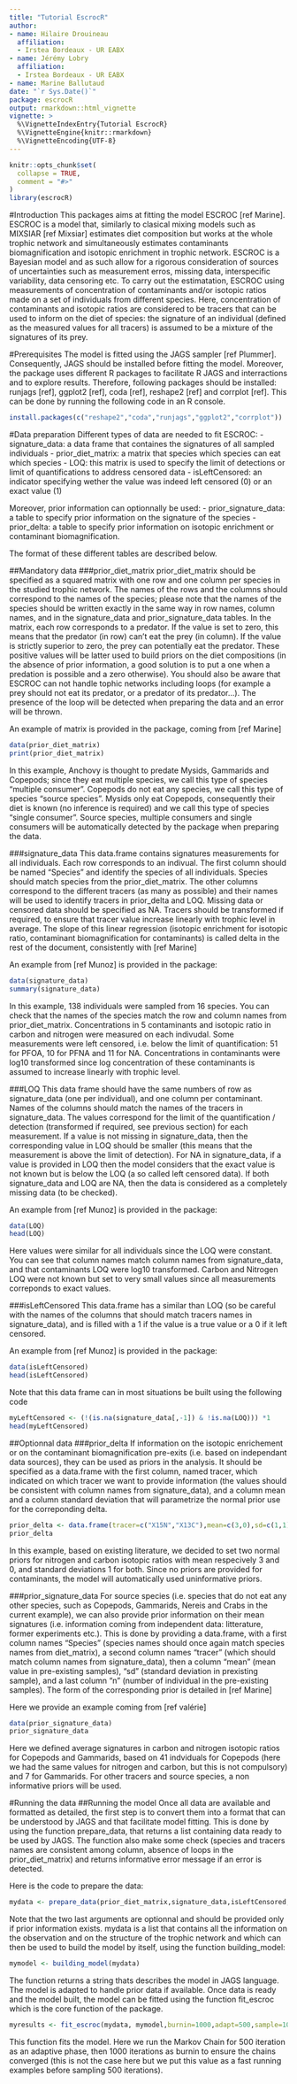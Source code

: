 ```yaml
---
title: "Tutorial EscrocR"
author: 
- name: Hilaire Drouineau
  affiliation:
  - Irstea Bordeaux - UR EABX
- name: Jérémy Lobry
  affiliation:
  - Irstea Bordeaux - UR EABX
- name: Marine Ballutaud
date: "`r Sys.Date()`"
package: escrocR
output: rmarkdown::html_vignette
vignette: >
  %\VignetteIndexEntry{Tutorial EscrocR}
  %\VignetteEngine{knitr::rmarkdown}
  %\VignetteEncoding{UTF-8}
---
```



```r
knitr::opts_chunk$set(
  collapse = TRUE,
  comment = "#>"
)
library(escrocR)
```

#Introduction
This packages aims at fitting the model ESCROC [ref Marine]. ESCROC is a model that, similarly to clasical mixing models such as MIXSIAR [ref Mixsiar] estimates diet composition but works at the whole trophic network and simultaneously estimates contaminants biomagnification and isotopic enrichment in trophic network. ESCROC is a Bayesian model and as such allow for a rigorous consideration of sources of uncertainties such as measurement erros, missing data, interspecific variability, data censoring etc. To carry out the estimatation, ESCROC using measurements of concentration of contaminants and/or isotopic ratios made on a set of individuals from different species. Here, concentration of contaminants and isotopic ratios are considered to be tracers that can be used to inform on the diet of species: the signature of an individual (defined as the measured values for all tracers) is assumed to be a mixture of the signatures of its prey.

#Prerequisites
The model is fitted using the JAGS sampler [ref Plummer]. Consequently, JAGS should be installed before fitting the model.
Moreover, the package uses different R packages to facilitate R JAGS and interractions and to explore results. Therefore, following packages should be installed: runjags [ref], ggplot2 [ref], coda [ref], reshape2 [ref] and corrplot [ref]. This can be done by running the following code in an R console.

```r
install.packages(c("reshape2","coda","runjags","ggplot2","corrplot"))
```

#Data preparation
Different types of data are needed to fit ESCROC:
- signature_data: a data frame that containes the signatures of all sampled individuals
- prior_diet_matrix: a matrix that species which species can eat which species
- LOQ: this matrix is used to specify the limit of detections or limit of quantifications to address censored data
- isLeftCensored: an indicator specifying wether the value was indeed left censored (0) or an exact value (1)

Moreover, prior information can optionnally be used:
- prior_signature_data: a table to specify prior information on the signature of the species
- prior_delta: a table to specify prior information on isotopic enrichment or contaminant biomagnification.

The format of these different tables are described below.

##Mandatory data
###prior_diet_matrix
prior_diet_matrix should be specified as a squared matrix with one row and one column per species in the studied trophic network. The names of the rows and the columns should correspond to the names of the species; please note that the names of the species should be written exactly in the same way in row names, column names, and in the signature_data and prior_signature_data tables.
In the matrix, each row corresponds to a predator. If the value is set to zero, this means that the predator (in row) can't eat the prey (in column). If the value is strictly superior to zero, the prey can potentially eat the predator. These positive values will be latter used to build priors on the diet compositions (in the absence of prior information, a good solution is to put a one when a predation is possible and a zero otherwise). You should also be aware that ESCROC can not handle tophic networks including loops (for example a prey should not eat its predator, or a predator of its predator...). The presence of the loop will be detected when preparing the data and an error will be thrown.

An example of matrix is provided in the package, coming from [ref Marine]
```r
data(prior_diet_matrix)
print(prior_diet_matrix)
```

In this example, Anchovy is thought to predate Mysids, Gammarids and Copepods; since they eat multiple species, we call this type of species "multiple consumer". Copepods do not eat any species, we call this type of species "source species". Mysids only eat Copepods, consequently their diet is known (no inference is required) and we call this type of species "single consumer". Source species, multiple consumers and single consumers will be automatically detected by the package when preparing the data.

###signature_data
This data.frame contains signatures measurements for all individuals. Each row corresponds to an indivual. The first column should be named "Species" and identify the species of all individuals. Species should match species from the prior_diet_matrix. The other columns correspond to the different tracers (as many as possible) and their names will be used to identify tracers in prior_delta and LOQ. Missing data or censored data should be specified as NA. Tracers should be transformed if required, to ensure that tracer value increase linearly with trophic level in average. The slope of this linear regression (isotopic enrichment for isotopic ratio, contaminant biomagnification for contaminants) is called delta in the rest of the document, consistently with [ref Marine]

An example from [ref Munoz] is provided in the package:

```r
data(signature_data)
summary(signature_data)
```

In this example, 138 individuals were sampled from 16 species. You can check that the names of the species match the row and column names from prior_diet_matrix. Concentrations in 5 contaminants and isotopic ratio in carbon and nitrogen were measured on each indivudal. Some measurements were left censored, i.e. below the limit of quantification: 51 for PFOA, 10 for PFNA and 11 for NA. Concentrations in contaminants were log10 transformed since log concentration of these contaminants is assumed to increase linearly with trophic level.

###LOQ
This data frame should have the same numbers of row as signature_data (one per individual), and one column per contaminant. Names of the columns should match the names of the tracers in signature_data. The values correspond for the limit of the quantification / detection (transformed if required, see previous section) for each measurement. If a value is not missing in signature_data, then the corresponding value in LOQ should be smaller (this means that the measurement is above the limit of detection). For NA in signature_data, if a value is provided in LOQ then the model considers that the exact value is not known but is below the LOQ (a so called left censored data). If both signature_data and LOQ are NA, then the data is considered as a completely missing data (to be checked). 

An example from [ref Munoz] is provided in the package:

```r
data(LOQ)
head(LOQ)
```

Here values were similar for all individuals since the LOQ were constant. You can see that column names match column names from signature_data, and that contaminants LOQ were log10 transformed. Carbon and Nitrogen LOQ were not known but set to very small values since all measurements correponds to exact values.


###isLeftCensored
This data.frame has a similar than LOQ (so be careful with the names of the columns that should match tracers names in signature_data), and is filled with a 1 if the value is a true value or a 0 if it left censored.


An example from [ref Munoz] is provided in the package:

```r
data(isLeftCensored)
head(isLeftCensored)
```

Note that this data frame can in most situations be built using the following code

```r
myLeftCensored <- (!(is.na(signature_data[,-1]) & !is.na(LOQ))) *1
head(myLeftCensored)
```

##Optionnal data
###prior_delta
If information on the isotopic enrichement or on the contaminant biomagnification pre-exits (i.e. based on independant data sources), they can be used as priors in the analysis. It should be specified as a data.frame with the first column, named tracer, which indicated on which tracer we want to provide information (the values should be consistent with column names from signature_data), and a column mean and a column standard deviation that will parametrize the normal prior use for the correponding delta.


```r
prior_delta <- data.frame(tracer=c("X15N","X13C"),mean=c(3,0),sd=c(1,1))
prior_delta
```

In this example, based on existing literature, we decided to set two normal priors for nitrogen and carbon isotopic ratios with mean respecively 3 and 0, and standard deviations 1 for both. Since no priors are provided for contaminants, the model will automatically used uninformative priors.

###prior_signature_data
For source species (i.e. species that do not eat any other species, such as Copepods, Gammarids, Nereis and Crabs in the current example), we can also provide prior information on their mean signatures (i.e. information coming from independent data: litterature, former experiments etc.). This is done by providing a data.frame, with a first column names "Species" (species names should once again match species names from diet_matrix), a second column names "tracer" (which should match column names from signature_data), then a column "mean" (mean value in pre-existing samples), "sd" (standard deviation in prexisting sample), and a last column "n" (number of individual in the pre-existing samples). The form of the corresponding prior is detailed in [ref Marine]

Here we provide an example coming from [ref valérie]

```r
data(prior_signature_data)
prior_signature_data
```

Here we defined average signatures in carbon and nitrogen isotopic ratios for Copepods and Gammarids, based on 41 indviduals for Copepods (here we had the same values for nitrogen and carbon, but this is not compulsory) and 7 for Gammarids. For other tracers and source species, a non informative priors will be used.

#Running the data
##Running the model
Once all data are available and formatted as detailed, the first step is to convert them into a format that can be understood by JAGS and that facilitate model fitting. This is done by using the function prepare_data, that returns a list containing data ready to be used by JAGS. The function also make some check (species and tracers names are consistent among column, absence of loops in the prior_diet_matrix) and returns informative error message if an error is detected.

Here is the code to prepare the data:

```r
mydata <- prepare_data(prior_diet_matrix,signature_data,isLeftCensored,LOQ,prior_signature_data,prior_delta)
```

Note that the two last arguments are optionnal and should be provided only if prior information exists. mydata is a list that contains all the information on the observation and on the structure of the trophic network and which can then be used to build the model by itself, using the function building_model:

```r
mymodel <- building_model(mydata)
```

The function returns a string thats describes the model in JAGS language. The model is adapted to handle prior data if available.
Once data is ready and the model built, the model can be fitted using the function fit_escroc which is the core function of the package.

```r
myresults <- fit_escroc(mydata, mymodel,burnin=1000,adapt=500,sample=1000)
```
This function fits the model. Here we run the Markov Chain for 500 iteration as an adaptive phase, then 1000 iterations as burnin to ensure the chains converged (this is not the case here but we put this value as a fast running examples before sampling 500 iterations). 
